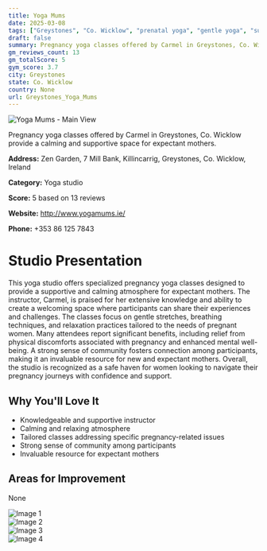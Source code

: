 ```yaml
---
title: Yoga Mums
date: 2025-03-08
tags: ["Greystones", "Co. Wicklow", "prenatal yoga", "gentle yoga", "supportive environment", "calming atmosphere", "Greystones"]  
draft: false
summary: Pregnancy yoga classes offered by Carmel in Greystones, Co. Wicklow provide a calming and supportive space for expectant mothers.
gm_reviews_count: 13
gm_totalScore: 5
gym_score: 3.7
city: Greystones
state: Co. Wicklow
country: None
url: Greystones_Yoga_Mums
---
```


<div className="aspect-[16/9] relative my-8">
  <img 
    src="https://lh5.googleusercontent.com/p/AF1QipPRSKdTj9s3B01RsNsKrtZxORltz2DWJZzrABEr=w1920-h1080-k-no"
    alt="Yoga Mums - Main View"
    className="object-cover absolute inset-0 w-full h-full rounded-lg"
  />
</div>

Pregnancy yoga classes offered by Carmel in Greystones, Co. Wicklow provide a calming and supportive space for expectant mothers.

**Address:** Zen Garden, 7 Mill Bank, Killincarrig, Greystones, Co. Wicklow, Ireland

**Category:** Yoga studio

**Score:** 5 based on 13 reviews

**Website:** http://www.yogamums.ie/

**Phone:** +353 86 125 7843

# Studio Presentation

This yoga studio offers specialized pregnancy yoga classes designed to provide a supportive and calming atmosphere for expectant mothers. The instructor, Carmel, is praised for her extensive knowledge and ability to create a welcoming space where participants can share their experiences and challenges. The classes focus on gentle stretches, breathing techniques, and relaxation practices tailored to the needs of pregnant women. Many attendees report significant benefits, including relief from physical discomforts associated with pregnancy and enhanced mental well-being. A strong sense of community fosters connection among participants, making it an invaluable resource for new and expectant mothers. Overall, the studio is recognized as a safe haven for women looking to navigate their pregnancy journeys with confidence and support.

## Why You'll Love It

- Knowledgeable and supportive instructor
- Calming and relaxing atmosphere
- Tailored classes addressing specific pregnancy-related issues
- Strong sense of community among participants
- Invaluable resource for expectant mothers

## Areas for Improvement

None

<div className="grid grid-cols-1 xl:grid-cols-2 gap-4 my-8">
<div className="aspect-[4/3] relative"><img src="https://lh5.googleusercontent.com/p/AF1QipOnnVz2Al1Y0G4xSrD4Y-eupmZO_3kLl6nx8nWQ=w1920-h1080-k-no" alt="Image 1" className="object-cover absolute inset-0 w-full h-full rounded-lg" /></div>
<div className="aspect-[4/3] relative"><img src="https://lh5.googleusercontent.com/p/AF1QipMkdKjF74IN-UrQHvfCIT76Q_A4y7BcZmomcr08=w1920-h1080-k-no" alt="Image 2" className="object-cover absolute inset-0 w-full h-full rounded-lg" /></div>
<div className="aspect-[4/3] relative"><img src="https://lh5.googleusercontent.com/p/AF1QipPJyf_c8oQ1IrwluD4f6old93pEisifPshScF5R=w1920-h1080-k-no" alt="Image 3" className="object-cover absolute inset-0 w-full h-full rounded-lg" /></div>
<div className="aspect-[4/3] relative"><img src="https://lh5.googleusercontent.com/p/AF1QipNOCaUECRfqaSm3kt2EjceD2hSz7TdWvE1y2l7X=w1920-h1080-k-no" alt="Image 4" className="object-cover absolute inset-0 w-full h-full rounded-lg" /></div>
</div>